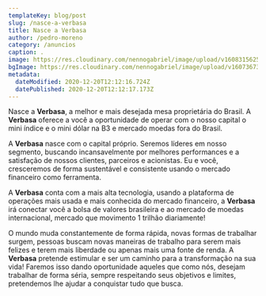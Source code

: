 ```yaml
---
templateKey: blog/post
slug: /nasce-a-verbasa
title: Nasce a Verbasa
author: /pedro-moreno
category: /anuncios
caption: .
image: https://res.cloudinary.com/nennogabriel/image/upload/v1608315625/Verbasa/logo-verbasa_p0jigu.svg
bgImage: https://res.cloudinary.com/nennogabriel/image/upload/v1607367322/Verbasa/graph-bg-video_vxm7lx.jpg
metadata:
  dateModified: 2020-12-20T12:12:16.724Z
  datePublished: 2020-12-20T12:12:17.173Z
---
```

Nasce a **Verbasa**, a melhor e mais desejada mesa proprietária do Brasil. A **Verbasa** oferece a você a oportunidade de operar com o nosso capital o mini índice e o mini dólar na B3 e mercado moedas fora do Brasil.

A **Verbasa** nasce com o capital próprio. Seremos líderes em nosso segmento, buscando incansavelmente por melhores performances e a satisfação de nossos clientes, parceiros e acionistas. Eu e você, cresceremos de forma sustentável e consistente usando o mercado financeiro como ferramenta.

A **Verbasa** conta com a mais alta tecnologia, usando a plataforma de operações mais usada e mais conhecida do mercado financeiro, a **Verbasa** irá conectar você a bolsa de valores brasileira e ao mercado de moedas internacional, mercado que movimento 1 trilhão diariamente!

O mundo muda constantemente de forma rápida, novas formas de trabalhar surgem, pessoas buscam novas maneiras de trabalho para serem mais felizes e terem mais liberdade ou apenas mais uma fonte de renda. A **Verbasa** pretende estimular e ser um caminho para a transformação na sua vida! Faremos isso dando oportunidade aqueles que como nós, desejam trabalhar de forma séria, sempre respeitando seus objetivos e limites, pretendemos lhe ajudar a conquistar tudo que busca.